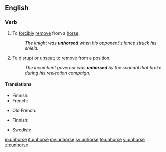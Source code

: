 ==English==

===Verb===
{{en-verb|unhors|ing}}

# To [[forcibly]] [[remove]] from a [[horse]].
#: ''The knight was '''unhorsed''' when his opponent's lance struck his shield.''
# {{context|by extension|lang=en}} To [[disrupt]] or [[unseat]]; to [[remove]] from a position.
#: ''The incumbent governor was '''unhorsed''' by the scandal that broke during his reelection campaign.''

====Translations====
{{trans-top|remove from a horse}}
* Finnish: {{t+|fi|pudottaa}}
* French: {{t+|fr|désarçonner}}
{{trans-mid}}
* Old French: {{tø|fro|deschevaler}}
{{trans-bottom}}

{{trans-top|disrupt or unseat}}
* Finnish: {{t+|fi|pudottaa}}
{{trans-mid}}
* Swedish: {{t-|sv|kasta av}}
{{trans-bottom}}

[[io:unhorse]]
[[it:unhorse]]
[[my:unhorse]]
[[sv:unhorse]]
[[te:unhorse]]
[[vi:unhorse]]
[[zh:unhorse]]